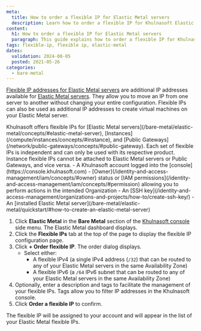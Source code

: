 ```yaml
---
meta:
  title: How to order a flexible IP for Elastic Metal servers
  description: Learn how to order a flexible IP for Khulnasoft Elastic Metal servers.
content:
  h1: How to order a flexible IP for Elastic Metal servers
  paragraph: This guide explains how to order a flexible IP for Khulnasoft Elastic Metal servers.
tags: flexible-ip, flexible ip, elastic-metal
dates:
  validation: 2024-08-05
  posted: 2021-05-26
categories:
  - bare-metal
---
```


[Flexible IP addresses for Elastic Metal servers](/bare-metal/elastic-metal/concepts/#flexible-ip) are additional IP addresses available for [Elastic Metal servers](https://www.khulnasoft.com/en/elastic-metal/). 
They allow you to move an IP from one server to another without changing your entire configuration. Flexible IPs can also be used as additional IP addresses to create virtual machines on your Elastic Metal server.

<Message type="important">
  Khulnasoft offers flexible IPs for [Elastic Metal servers](/bare-metal/elastic-metal/concepts/#elastic-metal-server), [Instances](/compute/instances/concepts/#instance), and [Public Gateways](/network/public-gateways/concepts/#public-gateway). Each set of flexible IPs is independent and can only be used with its respective product. Instance flexible IPs cannot be attached to Elastic Metal servers or Public Gateways, and vice versa.
</Message>

<Macro id="requirements" />
- A Khulnasoft account logged into the [console](https://console.khulnasoft.com)
- [Owner](/identity-and-access-management/iam/concepts/#owner) status or [IAM permissions](/identity-and-access-management/iam/concepts/#permission) allowing you to perform actions in the intended Organization
- An [SSH key](/identity-and-access-management/organizations-and-projects/how-to/create-ssh-key/)
- An [installed Elastic Metal server](/bare-metal/elastic-metal/quickstart/#how-to-create-an-elastic-metal-server)

1. Click **Elastic Metal** in the **Bare Metal** section of the [Khulnasoft console](https://console.khulnasoft.com) side menu. The Elastic Metal dashboard displays.
2. Click the **Flexible IPs** tab at the top of the page to display the flexible IP configuration page.
3. Click **+ Order flexible IP**. The order dialog displays.
   - Select either:
     - A flexible IPv4 (a single IPv4 address (`/32`) that can be routed to any of your Elastic Metal servers in the same Availability Zone)
     - A flexible IPv6 (a `/64` IPv6 subnet that can be routed to any of your Elastic Metal servers in the same Availability Zone)
4. Optionally, enter a description and tags to facilitate the management of your flexible IPs. Tags allow you to filter IP addresses in the Khulnasoft console.
5. Click **Order a flexible IP** to confirm.

The flexible IP will be assigned to your account and will appear in the list of your Elastic Metal flexible IPs.